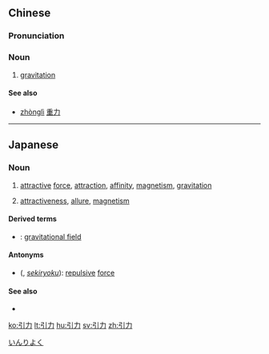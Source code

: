 ==Chinese==
{{zh-hanzi-box|[[引]][[力]]}}

===Pronunciation===
{{zh-pron
|m=yǐnlì
|c=jan5 lik6
|cat=noun
}}

===Noun===
{{zh-noun}}

# [[gravitation]]

====See also====
* [[zhònglì]] [[重力]]

----

==Japanese==
{{ja-kanjitab|いん|りょく|yomi=on}}

===Noun===
{{ja-noun|いんりょく}}

# [[attractive]] [[force]], [[attraction]], [[affinity]], [[magnetism]], [[gravitation]]
# {{qualifier|metaphoric}} [[attractiveness]], [[allure]],  [[magnetism]]

====Derived terms====
* {{l|ja|引力圏|tr=[[いんりょくけん]], ''[[inryokuken]]''}}: [[gravitational field]]

====Antonyms====
* {{l|ja|斥力}} ({{l|ja|せきりょく}}, ''[[sekiryoku]]''): [[repulsive]] [[force]]

====See also====
* {{pedialite|lang=ja}}

[[Category:ja:Physics|いんりよく]]

[[ko:引力]]
[[lt:引力]]
[[hu:引力]]
[[sv:引力]]
[[zh:引力]]